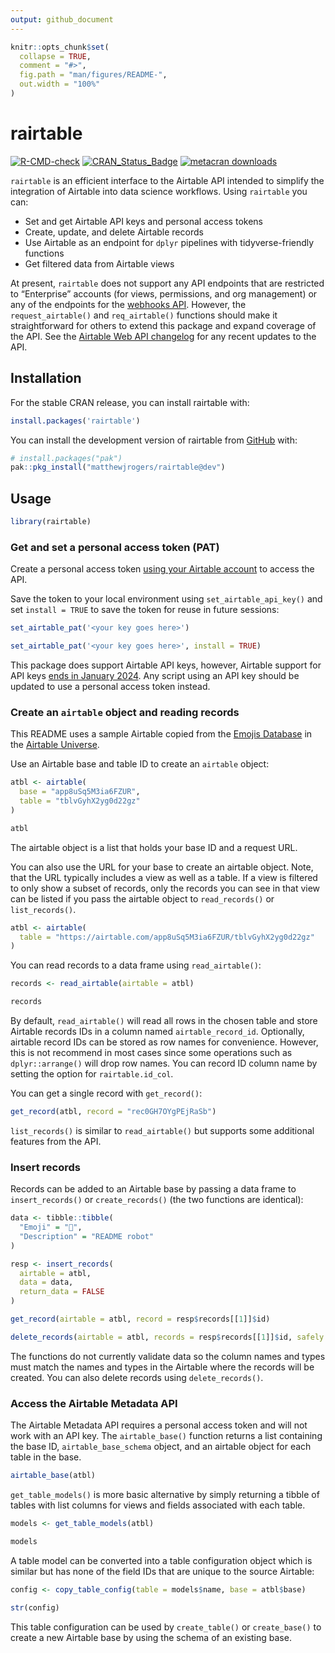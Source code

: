 ```yaml
---
output: github_document
---
```


<!-- README.md is generated from README.Rmd. Please edit that file -->

```r
knitr::opts_chunk$set(
  collapse = TRUE,
  comment = "#>",
  fig.path = "man/figures/README-",
  out.width = "100%"
)
```

# rairtable

<!-- badges: start -->
[![R-CMD-check](https://github.com/matthewjrogers/rairtable/workflows/R-CMD-check/badge.svg)](https://github.com/matthewjrogers/rairtable/actions)
[![CRAN\_Status\_Badge](https://www.r-pkg.org/badges/version/rairtable)](https://cran.r-project.org/package=rairtable)
[![metacran downloads](https://cranlogs.r-pkg.org/badges/rairtable)](https://cran.r-project.org/package=rairtable)
<!-- badges: end -->

`rairtable` is an efficient interface to the Airtable API intended to simplify the integration of Airtable into data science workflows. Using `rairtable` you can:

- Set and get Airtable API keys and personal access tokens
- Create, update, and delete Airtable records
- Use Airtable as an endpoint for `dplyr` pipelines with tidyverse-friendly functions
- Get filtered data from Airtable views

At present, `rairtable` does not support any API endpoints that are restricted to "Enterprise" accounts (for views, permissions, and org management) or any of the endpoints for the [webhooks API](https://airtable.com/developers/web/api/webhooks-overview). However, the `request_airtable()` and `req_airtable()` functions should make it straightforward for others to extend this package and expand coverage of the API. See the [Airtable Web API changelog](https://airtable.com/developers/web/api/changelog) for any recent updates to the API.

## Installation

For the stable CRAN release, you can install rairtable with:

``` r
install.packages('rairtable')
```

You can install the development version of rairtable from [GitHub](https://github.com/) with:

``` r
# install.packages("pak")
pak::pkg_install("matthewjrogers/rairtable@dev")
```

## Usage

```r
library(rairtable)
```

### Get and set a personal access token (PAT)

Create a personal access token [using your Airtable account](https://airtable.com/create/tokens) to access the API.

Save the token to your local environment using `set_airtable_api_key()` and set `install = TRUE` to save the token for reuse in future sessions:

``` r
set_airtable_pat('<your key goes here>')

set_airtable_pat('<your key goes here>', install = TRUE)
```

This package does support Airtable API keys, however, Airtable support for API keys [ends in January 2024](https://support.airtable.com/docs/airtable-api-key-deprecation-notice). Any script using an API key should be updated to use a personal access token instead.

### Create an `airtable` object and reading records

This README uses a sample Airtable copied from the [Emojis Database](https://www.airtable.com/universe/exphjm5ifnV0bX4Kb/emojis-database) in the [Airtable Universe](https://www.airtable.com/universe). 

Use an Airtable base and table ID to create an `airtable` object:

```r
atbl <- airtable(
  base = "app8uSq5M3ia6FZUR",
  table = "tblvGyhX2yg0d22gz"
)

atbl
```

The airtable object is a list that holds your base ID and a request URL. 

You can also use the URL for your base to create an airtable object. Note, that the URL typically includes a view as well as a table. If a view is filtered to only show a subset of records, only the records you can see in that view can be listed if you pass the airtable object to `read_records()` or `list_records()`.

```r
atbl <- airtable(
  table = "https://airtable.com/app8uSq5M3ia6FZUR/tblvGyhX2yg0d22gz"
)
```

You can read records to a data frame using `read_airtable()`:

```r
records <- read_airtable(airtable = atbl)

records
```

By default, `read_airtable()` will read all rows in the chosen table and store Airtable records IDs in a column named `airtable_record_id`. Optionally, airtable record IDs can be stored as row names for convenience. However, this is not recommend in most cases since some operations such as `dplyr::arrange()` will drop row names. You can record ID column name by setting the option for `rairtable.id_col`.

You can get a single record with `get_record()`:

```r
get_record(atbl, record = "rec0GH7OYgPEjRaSb")
```

`list_records()` is similar to `read_airtable()` but supports some additional features from the API.

### Insert records 

Records can be added to an Airtable base by passing a data frame to `insert_records()` or `create_records()` (the two functions are identical):

```r
data <- tibble::tibble(
  "Emoji" = "🤖",
  "Description" = "README robot"
)

resp <- insert_records(
  airtable = atbl,
  data = data,
  return_data = FALSE
)

get_record(airtable = atbl, record = resp$records[[1]]$id)

delete_records(airtable = atbl, records = resp$records[[1]]$id, safely = FALSE)
```

The functions do not currently validate data so the column names and types must match the names and types in the Airtable where the records will be created. You can also delete records using `delete_records()`.

### Access the Airtable Metadata API

The Airtable Metadata API requires a personal access token and will not work with an API key. The `airtable_base()` function returns a list containing the base ID, `airtable_base_schema` object, and an airtable object for each table in the base.

```r
airtable_base(atbl)
```

`get_table_models()` is more basic alternative by simply returning a tibble of tables with list columns for views and fields associated with each table.

```r
models <- get_table_models(atbl)

models
```

A table model can be converted into a table configuration object which is similar but has none of the field IDs that are unique to the source Airtable:

```r
config <- copy_table_config(table = models$name, base = atbl$base)

str(config)
```

This table configuration can be used by `create_table()` or `create_base()` to create a new Airtable base by using the schema of an existing base.
